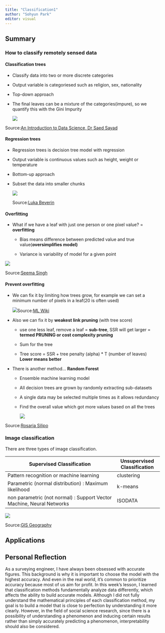 ```yaml
---
title: "Classification1"
author: "Sohyun Park"
editor: visual
---
```


## Summary

### How to classify remotely sensed data

#### Classification trees

-   Classify data into two or more discrete categories

-   Output variable is categoriesed such as religion, sex, nationality

-   Top-down approach

-   The final leaves can be a mixture of the categories(impure), so we quantify this with the Gini Impurity

    ![](images/paste-E98859C4.png)

Source:[An Introduction to Data Science, Dr Saed Sayad](https://www.saedsayad.com/decision_tree.htm)

#### Regression trees

-   Regression trees is decision tree model with regression

-   Output variable is continuous values such as height, weight or temperature

-   Bottom-up approach

-   Subset the data into smaller chunks

    ![](images/paste-F95DFBD4.png)

    Source:[Luka Beverin](https://medium.datadriveninvestor.com/how-do-regression-trees-work-94999c5105d)

#### Overfitting

-   What if we have a leaf with just one person or one pixel value? = **overfitting**

    -   Bias means difference between predicted value and true value(**oversimplifies model)**

    -   Variance is variability of model for a given point

![](images/paste-F0B4E05F.png)

Source:[Seema Singh](https://towardsdatascience.com/understanding-the-bias-variance-tradeoff-165e6942b229)

#### Prevent overfitting

-   We can fix it by limiting how trees grow, for example we can set a minimum number of pixels in a leaf(20 is often used)

    ![](https://ucfnoix.github.io/CASA0023_Learning_Diary/images/decision-tree-subtrees.png)Source:[ML Wiki](http://mlwiki.org/index.php/Cost-Complexity_Pruning)

-   Also we can fix it by **weakest link pruning** (with tree score)

    -   use one less leaf, remove a leaf = **sub-tree**, SSR will get larger = **termed PRUNING or cost complexity pruning**

    -   Sum for the tree

    -   Tree score = SSR + tree penalty (alpha) \* T (number of leaves) **Lower means better**

<!-- -->

-   There is another method... **Random Forest**

    -   Ensemble machine learning model

    -   All decision trees are grown by randomly extracting sub-datasets

    -   A single data may be selected multiple times as it allows redundancy

    -   Find the overall value which got more values based on all the trees

        ![](images/paste-CF6CAF04.png)

Source:[Rosaria Silipo](https://towardsdatascience.com/from-a-single-decision-tree-to-a-random-forest-b9523be65147)

### Image classification

There are three types of image classification.

| Supervised Classification                                             | Unsupervised Classification |
|--------------------------------------------------|---------------------|
| Pattern recognition or machine learning                               | clustering                  |
| Parametric (normal distribution) : Maximum likelihood                 | k-means                     |
| non parametric (not normal) : Support Vector Machine, Neural Networks | ISODATA                     |

![](images/paste-0BFC54B9.png)

Source:[GIS Geography](https://gisgeography.com/supervised-unsupervised-classification-arcgis/)

## Applications

## Personal Reflection

As a surveying engineer, I have always been obsessed with accurate figures. This background is why it is important to choose the model with the highest accuracy. And even in the real world, it's common to prioritize accuracy because most of us aim for profit. In this week's lesson, I learned that classification methods fundamentally analyze data differently, which affects the ability to build accurate models. Although I did not fully understand the mathematical principles of each classification method, my goal is to build a model that is close to perfection by understanding it more clearly. However, in the field of social science research, since there is a possibility of understanding a phenomenon and inducing certain results rather than simply accurately predicting a phenomenon, interpretability should also be considered.
